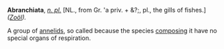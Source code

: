 '''Abranchiata''', ''[[n. pl. (part of speech)|n. pl.]]'' [NL., from Gr. 'a priv. + &?;, pl., the gills of fishes.] ''([[Zo&ouml;l (subject)|Zo&ouml;l]]).''

A group of [[annelids]], so called because the species [[composing]] it have no special organs of respiration.